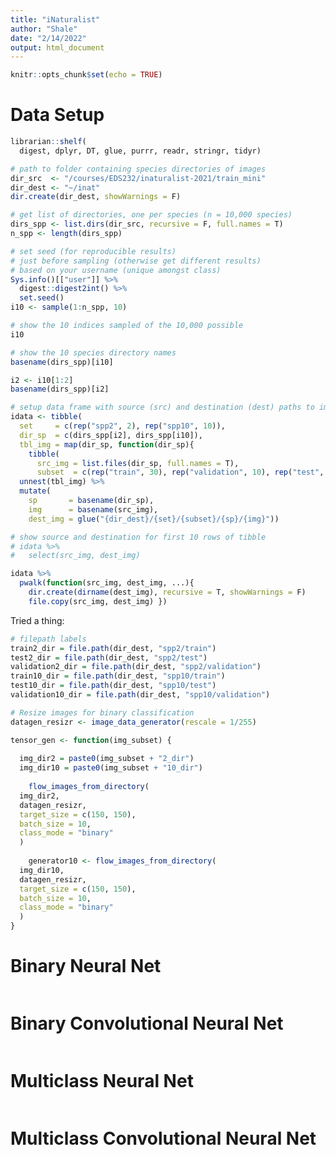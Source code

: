 ```yaml
---
title: "iNaturalist"
author: "Shale"
date: "2/14/2022"
output: html_document
---
```


```r
knitr::opts_chunk$set(echo = TRUE)
```

# Data Setup

```r
librarian::shelf(
  digest, dplyr, DT, glue, purrr, readr, stringr, tidyr)

# path to folder containing species directories of images
dir_src  <- "/courses/EDS232/inaturalist-2021/train_mini"
dir_dest <- "~/inat"
dir.create(dir_dest, showWarnings = F)

# get list of directories, one per species (n = 10,000 species)
dirs_spp <- list.dirs(dir_src, recursive = F, full.names = T)
n_spp <- length(dirs_spp)

# set seed (for reproducible results) 
# just before sampling (otherwise get different results)
# based on your username (unique amongst class)
Sys.info()[["user"]] %>% 
  digest::digest2int() %>% 
  set.seed()
i10 <- sample(1:n_spp, 10)

# show the 10 indices sampled of the 10,000 possible 
i10

```

```r
# show the 10 species directory names
basename(dirs_spp)[i10]
```
```r
i2 <- i10[1:2]
basename(dirs_spp)[i2]
```

```r
# setup data frame with source (src) and destination (dest) paths to images
idata <- tibble(
  set     = c(rep("spp2", 2), rep("spp10", 10)),
  dir_sp  = c(dirs_spp[i2], dirs_spp[i10]),
  tbl_img = map(dir_sp, function(dir_sp){
    tibble(
      src_img = list.files(dir_sp, full.names = T),
      subset  = c(rep("train", 30), rep("validation", 10), rep("test", 10))) })) %>% 
  unnest(tbl_img) %>% 
  mutate(
    sp       = basename(dir_sp),
    img      = basename(src_img),
    dest_img = glue("{dir_dest}/{set}/{subset}/{sp}/{img}"))

# show source and destination for first 10 rows of tibble
# idata %>% 
#   select(src_img, dest_img)

idata %>% 
  pwalk(function(src_img, dest_img, ...){
    dir.create(dirname(dest_img), recursive = T, showWarnings = F)
    file.copy(src_img, dest_img) })
```

Tried a thing:

```r
# filepath labels
train2_dir = file.path(dir_dest, "spp2/train")
test2_dir = file.path(dir_dest, "spp2/test")
validation2_dir = file.path(dir_dest, "spp2/validation")
train10_dir = file.path(dir_dest, "spp10/train")
test10_dir = file.path(dir_dest, "spp10/test")
validation10_dir = file.path(dir_dest, "spp10/validation")

# Resize images for binary classification
datagen_resizr <- image_data_generator(rescale = 1/255)

tensor_gen <- function(img_subset) {
  
  img_dir2 = paste0(img_subset + "2_dir")
  img_dir10 = paste0(img_subset + "10_dir")
    
    flow_images_from_directory(
  img_dir2,
  datagen_resizr,
  target_size = c(150, 150),
  batch_size = 10,
  class_mode = "binary"
  )
    
    generator10 <- flow_images_from_directory(
  img_dir10,
  datagen_resizr,
  target_size = c(150, 150),
  batch_size = 10,
  class_mode = "binary"
  )
}
```


# Binary Neural Net

```r

```

# Binary Convolutional Neural Net

```r

```

# Multiclass Neural Net

```r

```

# Multiclass Convolutional Neural Net

```r

```

